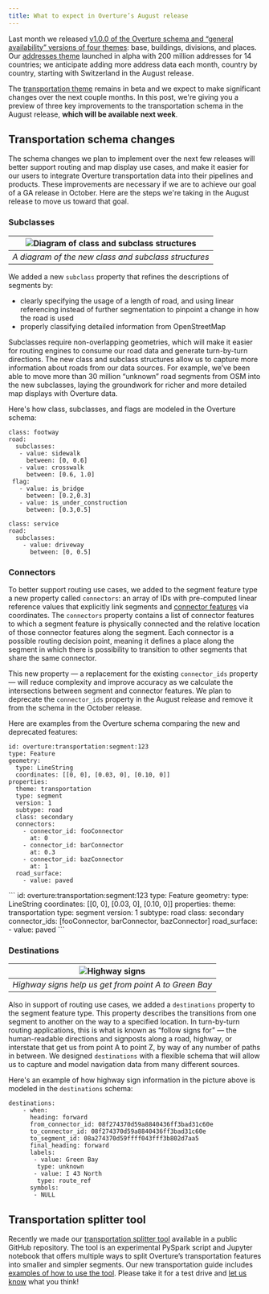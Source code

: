 ```yaml
---
title: What to expect in Overture’s August release
---
```


Last month we released [v1.0.0 of the Overture schema and “general availability” versions of four themes](https://overturemaps.org/overture-maps-foundation-releases-general-availability-of-its-open-maps-datasets/): 
base, buildings, divisions, and places. Our [addresses theme](https://docs.overturemaps.org/guides/addresses/) launched in alpha with 200 million addresses 
for 14 countries; we anticipate adding more address data each month, country by country, starting with 
Switzerland in the August release. 

The [transportation theme](https://docs.overturemaps.org/guides/transportation/) remains in beta and we expect to make significant changes over the next couple 
months. In this post, we're giving you a preview of three key improvements to the transportation schema in the August 
release, **which will be available next week**. 

## Transportation schema changes
The schema changes we plan to implement over the next few releases will better support routing and map 
display use cases, and make it easier for our users to integrate Overture transportation data into their 
pipelines and products. These improvements are necessary if we are to achieve our goal of a GA release in October. 
Here are the steps we're taking in the August release to move us toward that goal.

### Subclasses

| ![Diagram of class and subclass structures](/img/blog/class-subclass-diagram.png) | 
|:--:| 
| *A diagram of the new class and subclass structures* |

We added a new `subclass` property that refines the descriptions of segments by:

- clearly specifying the usage of a length of road, and using linear referencing instead of further segmentation to pinpoint a change in how the road is used 
- properly classifying detailed information from OpenStreetMap

Subclasses require non-overlapping geometries, which will make it easier for routing engines to consume our 
road data and generate turn-by-turn directions. The new class and subclass structures allow us to capture more 
information about roads from our data sources. For example, we’ve been able 
to move more than 30 million “unknown” road segments from OSM into the new subclasses, laying the groundwork 
for richer and more detailed map displays with Overture data. 

Here's how class, subclasses, and flags are modeled in the Overture schema:

```
class: footway
road:
  subclasses:
   - value: sidewalk
     between: [0, 0.6]
   - value: crosswalk
     between: [0.6, 1.0]
 flag:
   - value: is_bridge
     between: [0.2,0.3]
   - value: is_under_construction
     between: [0.3,0.5]

class: service
road:
  subclasses:
    - value: driveway
      between: [0, 0.5]
``` 

### Connectors 
To better support routing use cases, we added to the segment feature type a new property called 
`connectors`: an array of IDs with pre-computed linear reference values that explicitly link segments and
[connector features](https://docs.overturemaps.org/schema/reference/transportation/connector/) via coordinates. The `connectors` property contains a list of connector features to which a segment feature is physically connected and the relative location of those connector features along the segment. Each connector is a possible routing decision point, meaning it defines a place along the segment in which there is possibility to transition to other segments that share the same connector. 

This new property &mdash; a replacement for the existing `connector_ids` 
property &mdash; will reduce complexity and improve accuracy as we calculate the intersections between segment and connector features. We plan to deprecate the `connector_ids` property in the August release and remove it from the schema in the October release.

Here are examples from the Overture schema comparing the new and deprecated features:
<Tabs>
<TabItem value="connectors" label="new connectors property" default>
```
id: overture:transportation:segment:123
type: Feature
geometry:
  type: LineString
  coordinates: [[0, 0], [0.03, 0], [0.10, 0]]
properties:
  theme: transportation
  type: segment
  version: 1
  subtype: road
  class: secondary
  connectors:
    - connector_id: fooConnector
      at: 0
    - connector_id: barConnector
      at: 0.3
    - connector_id: bazConnector
      at: 1
  road_surface:
    - value: paved
```
</TabItem>
<TabItem value="connector_ids" label="deprecated connector_ids property" default>
```
id: overture:transportation:segment:123
type: Feature
geometry:
  type: LineString
  coordinates: [[0, 0], [0.03, 0], [0.10, 0]]
properties:
  theme: transportation
  type: segment
  version: 1
  subtype: road
  class: secondary
  connector_ids: [fooConnector, barConnector, bazConnector]
  road_surface:
    - value: paved
```
</TabItem>
</Tabs>

### Destinations

| ![Highway signs](/img/blog/highway-signs.png) | 
|:--:| 
| *Highway signs help us get from point A to Green Bay* |

Also in support of routing use cases, we added a `destinations` property to the segment feature type. 
This property describes the transitions from one segment to another on the way to a specified location. 
In turn-by-turn routing applications, this is what is known as “follow signs for” &mdash; the human-readable 
directions and signposts along a road, highway, or interstate that get us from point A to point Z, by way 
of any number of paths in between. We designed `destinations` with a flexible schema that will allow us to 
capture and model navigation data from many different sources.

Here's an example of how highway sign information in the picture above is modeled in the `destinations` schema:

```
destinations:
    - when:
      heading: forward
      from_connector_id: 08f274370d59a8840436ff3bad31c60e
      to_connector_id: 08f274370d59a8840436ff3bad31c60e
      to_segment_id: 08a274370d59ffff043fff3b802d7aa5
      final_heading: forward
      labels:
       - value: Green Bay
        type: unknown
       - value: I 43 North
        type: route_ref
      symbols:
       - NULL
```

## Transportation splitter tool
Recently we made our [transportation splitter tool](https://github.com/OvertureMaps/transportation-splitter)
available in a public GitHub repository. The tool is an experimental PySpark script and Jupyter notebook that offers 
multiple ways to split Overture’s transportation features into smaller and simpler segments. Our new transportation guide includes [examples of how to use the tool](https://docs.overturemaps.org/guides/transportation/#transportation-splitter). Please 
take it for a test drive and [let us know](https://github.com/OvertureMaps/transportation-splitter/issues) what you think! 
